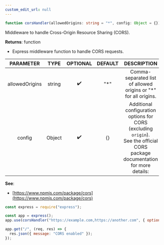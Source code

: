 ```yaml
---
custom_edit_url: null
---
```


```ts
function corsHandler(allowedOrigins: string = "*", config: Object = {})
```

<div>

</div>

Middleware to handle Cross-Origin Resource Sharing (CORS).

**Returns**: function
- Express middleware function to handle CORS requests.

|PARAMETER|TYPE|OPTIONAL|DEFAULT|DESCRIPTION|
|:---:|:---:|:---:|:---:|:---:|
|allowedOrigins|string|✔️|"*"|Comma-separated list of allowed origins or "*" for all origins.|
|config|Object|✔️|{}|Additional configuration options for CORS (excluding `origin`).<br />  See the official CORS package documentation for more details:|

**See**:
- [https://www.npmjs.com/package/cors](https://www.npmjs.com/package/cors)
```js
const express = require("express");

const app = express();
app.use(corsHandler("https://example.com,https://another.com", { optionsSuccessStatus: 200 }));

app.get("/", (req, res) => {
  res.json({ message: "CORS enabled" });
});
```

